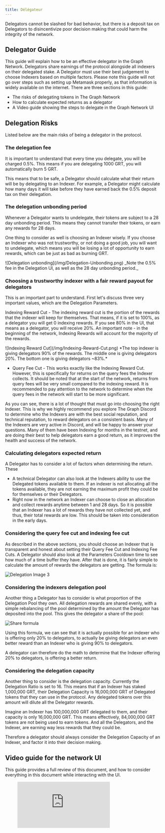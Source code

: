 ```yaml
---
title: Délégateur
---
```


Delegators cannot be slashed for bad behavior, but there is a deposit tax on Delegators to disincentivize poor decision making that could harm the integrity of the network.

## Delegator Guide

This guide will explain how to be an effective delegator in the Graph Network. Delegators share earnings of the protocol alongside all indexers on their delegated stake. A Delegator must use their best judgement to choose Indexers based on multiple factors. Please note this guide will not go over steps such as setting up Metamask properly, as that information is widely available on the internet. There are three sections in this guide:

- The risks of delegating tokens in The Graph Network
- How to calculate expected returns as a delegator
- A Video guide showing the steps to delegate in the Graph Network UI

## Delegation Risks

Listed below are the main risks of being a delegator in the protocol.

### The delegation fee

It is important to understand that every time you delegate, you will be charged 0.5%. This means if you are delegating 1000 GRT, you will automatically burn 5 GRT.

This means that to be safe, a Delegator should calculate what their return will be by delegating to an Indexer. For example, a Delegator might calculate how many days it will take before they have earned back the 0.5% deposit tax on their delegation.

### The delegation unbonding period

Whenever a Delegator wants to undelegate, their tokens are subject to a 28 day unbonding period. This means they cannot transfer their tokens, or earn any rewards for 28 days.

One thing to consider as well is choosing an Indexer wisely. If you choose an Indexer who was not trustworthy, or not doing a good job, you will want to undelegate, which means you will be losing a lot of opportunity to earn rewards, which can be just as bad as burning GRT.

<div sx={{ mx: 'auto', maxWidth: '400px' }}>
  ![Delegation unbonding](/img/Delegation-Unbonding.png) _Note the 0.5% fee in the Delegation UI, as well as the 28 day
  unbonding period._
</div>

### Choosing a trustworthy indexer with a fair reward payout for delegators

This is an important part to understand. First let's discuss three very important values, which are the Delegation Parameters.

Indexing Reward Cut - The indexing reward cut is the portion of the rewards that the indexer will keep for themselves. That means, if it is set to 100%, as a delegator you will get 0 indexing rewards. If you see 80% in the UI, that means as a delegator, you will receive 20%. An important note - in the beginning of the network, Indexing Rewards will account for the majority of the rewards.

<div sx={{ mx: 'auto', maxWidth: '700px' }}>
  ![Indexing Reward Cut](/img/Indexing-Reward-Cut.png) *The top indexer is giving delegators 90% of the rewards. The
  middle one is giving delegators 20%. The bottom one is giving delegators ~83%.*
</div>

- Query Fee Cut - This works exactly like the Indexing Reward Cut. However, this is specifically for returns on the query fees the Indexer collects. It should be noted that at the start of the network, returns from query fees will be very small compared to the indexing reward. It is recommended to pay attention to the network to determine when the query fees in the network will start to be more significant.

As you can see, there is a lot of thought that must go into choosing the right Indexer. This is why we highly recommend you explore The Graph Discord to determine who the Indexers are with the best social reputation, and technical reputation, to reward delegators on a consistent basis. Many of the Indexers are very active in Discord, and will be happy to answer your questions. Many of them have been Indexing for months in the testnet, and are doing their best to help delegators earn a good return, as it improves the health and success of the network.

### Calculating delegators expected return

A Delegator has to consider a lot of factors when determining the return. These

- A technical Delegator can also look at the Indexers ability to use the Delegated tokens available to them. If an indexer is not allocating all the tokens available, they are not earning the maximum profit they could be for themselves or their Delegators.
- Right now in the network an Indexer can choose to close an allocation and collect rewards anytime between 1 and 28 days. So it is possible that an Indexer has a lot of rewards they have not collected yet, and thus, their total rewards are low. This should be taken into consideration in the early days.

### Considering the query fee cut and indexing fee cut

As described in the above sections, you should choose an Indexer that is transparent and honest about setting their Query Fee Cut and Indexing Fee Cuts. A Delegator should also look at the Parameters Cooldown time to see how much of a time buffer they have. After that is done, it is fairly simple to calculate the amount of rewards the delegators are getting. The formula is:

![Delegation Image 3](/img/Delegation-Reward-Formula.png)

### Considering the indexers delegation pool

Another thing a Delegator has to consider is what proportion of the Delegation Pool they own. All delegation rewards are shared evenly, with a simple rebalancing of the pool determined by the amount the Delegator has deposited into the pool. This gives the delegator a share of the pool:

![Share formula](/img/Share-Forumla.png)

Using this formula, we can see that it is actually possible for an indexer who is offering only 20% to delegators, to actually be giving delegators an even better reward than an Indexer who is giving 90% to delegators.

A delegator can therefore do the math to determine that the Indexer offering 20% to delegators, is offering a better return.

### Considering the delegation capacity

Another thing to consider is the delegation capacity. Currently the Delegation Ratio is set to 16. This means that if an Indexer has staked 1,000,000 GRT, their Delegation Capacity is 16,000,000 GRT of Delegated tokens that they can use in the protocol. Any delegated tokens over this amount will dilute all the Delegator rewards.

Imagine an Indexer has 100,000,000 GRT delegated to them, and their capacity is only 16,000,000 GRT. This means effectively, 84,000,000 GRT tokens are not being used to earn tokens. And all the Delegators, and the Indexer, are earning way less rewards that they could be.

Therefore a delegator should always consider the Delegation Capacity of an Indexer, and factor it into their decision making.

## Video guide for the network UI

This guide provides a full review of this document, and how to consider everything in this document while interacting with the UI.

<figure className="video-container">
  <iframe className="video-iframe" src="https://www.youtube.com/embed/2G7S2gdURdc" frameBorder="0" allowFullScreen />
</figure>
